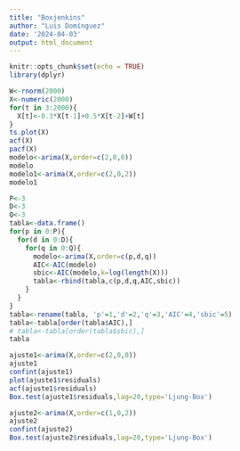 ```yaml
---
title: "Boxjenkins"
author: "Luis Domínguez"
date: '2024-04-03'
output: html_document
---
```


```r
knitr::opts_chunk$set(echo = TRUE)
library(dplyr)
```

```r
W<-rnorm(2000)
X<-numeric(2000)
for(t in 3:2000){
  X[t]<-0.3*X[t-1]+0.5*X[t-2]+W[t]
}
ts.plot(X)
acf(X)
pacf(X)
modelo<-arima(X,order=c(2,0,0))
modelo
modelo1<-arima(X,order=c(2,0,2))
modelo1
```
```r
P<-3
D<-3
Q<-3
tabla<-data.frame()
for(p in 0:P){
  for(d in 0:D){
    for(q in 0:Q){
      modelo<-arima(X,order=c(p,d,q))
      AIC<-AIC(modelo)
      sbic<-AIC(modelo,k=log(length(X)))
      tabla<-rbind(tabla,c(p,d,q,AIC,sbic))
    }
  }
}
tabla<-rename(tabla, 'p'=1,'d'=2,'q'=3,'AIC'=4,'sbic'=5)
tabla<-tabla[order(tabla$AIC),]
# tabla<-tabla[order(tabla$sbic),]
tabla
```
```r
ajuste1<-arima(X,order=c(2,0,0))
ajuste1
confint(ajuste1)
plot(ajuste1$residuals)
acf(ajuste1$residuals)
Box.test(ajuste1$residuals,lag=20,type='Ljung-Box')

ajuste2<-arima(X,order=c(1,0,2))
ajuste2
confint(ajuste2)
Box.test(ajuste2$residuals,lag=20,type='Ljung-Box')
```


